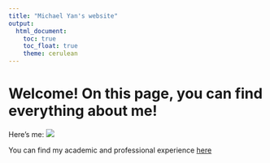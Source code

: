 ```yaml
---
title: "Michael Yan's website"
output: 
  html_document:
    toc: true
    toc_float: true
    theme: cerulean
---
```


# Welcome! On this page, you can find everything about me!

Here's me:
![](images/image.jpg)

You can find my academic and professional experience [here](about.html)
